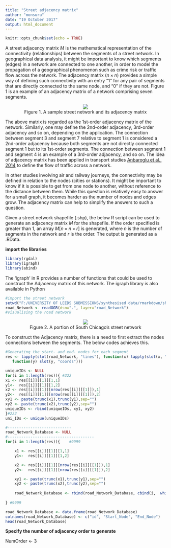 ---
title: "Street adjacency matrix"
author: "monsuru"
date: "19 October 2017"
output: html_document
---

```{r setup, include=FALSE}
knitr::opts_chunk$set(echo = TRUE)
```
A street adjacency matrix $M$ is the mathematical representation of the connectivity (relationships) between the segments of a street network. In geographical data analysis, it might be important to know which segments (edges) in a network are connected to one another, in order to model the propagation of a geographical phenomenon such as crime risk or traffic flow across the network. The adjacency matrix ($n \times n$) provides a simple way of defining such connectivity with an entry "1" for any pair of segments that are directly connected to the same node, and "0" if they are not. Figure 1 is an example of an adjacency matrix of a network comprising seven segments. 

<center>![](https://github.com/QuantCrimAtLeeds/DataSynth/blob/master/DataSynthUsingR/resources/Adj_Matrix.jpg?raw=true)</center>
<center>Figure 1. A sample street network and its adjacency matrix</center>

The above matrix is regarded as the 1st-order adjacency matrix of the network. Similarly, one may define the 2nd-order adjacency, 3rd-order adjacency and so on, depending on the application. The connection between segment 3 and segment 7 relative to segment 1 is considered a 2nd-order adjacency because both segments are not directly connected segment 1 but to its 1st-order segments. The connection between segment 1 and segment 4 is an example of a 3rd-order adjacency, and so on. The idea of adjacency matrix has been applied in transport studies [Anbaroglu et al., 2014]( https://ac.els-cdn.com/S0968090X14002186/1-s2.0-S0968090X14002186-main.pdf?_tid=a7e818f0-b716-11e7-a475-00000aacb35f&acdnat=1508669539_bc0345a87773208b4edda25ee5935c65) to define the flow of traffic across a network.

In other studies involving air and railway journeys, the connectivity may be defined in relation to the nodes (cities or stations). It might be important to know if it is possible to get from one node to another, without reference to the distance between them. While this question is relatively easy to answer for a small graph, it becomes harder as the number of nodes and edges grow. The adjacency matrix can help to simplify the answers to such a question.

Given a street network shapefile (.shp), the below R script can be used to generate an adjacency matrix $M$ for the shapefile. If the order specified is greater than 1, an array $M[n \times n \times r]$ is generated, where $n$ is the number of segments in the network and $r$ is the order. The output is generated as a .RData.

**import the libraries**
```{r comment=NA, message=F, warning=F}
library(rgdal)
library(igraph)
library(abind)
```

The 'igraph' in R provides a number of functions that could be used to construct the Adjacency matrix of this network. The igraph library is also available in Python

```{r }
#import the street network
setwd("F:/UNIVERSITY OF LEEDS SUBMISSIONS/synthesised data/rmarkdown/shapefiles/")
road_Network <- readOGR(dsn=".", layer="road_Network")  
#visualising the road network
```
<center>![](https://github.com/QuantCrimAtLeeds/DataSynth/blob/master/DataSynthUsingR/resources/Street_Net.jpg?raw=true)</center>

<center>Figure 2. A portion of South Chicago's street network</center>



To construct the Adjacency matrix, there is a need to first extract the nodes connections between the segments. The below codes achieves this.

```{r comment=NA, message=F, warning=F}
#Generating the start- and end- nodes for each segment 
res <- lapply(slot(road_Network, "lines"), function(x) lapply(slot(x, "Lines"),
   function(y) slot(y, "coords")))

uniqueIDs <- NULL
for(i in 1:length(res)){ #222
x1 <- res[[i]][[1]][1,1]
y1<-  res[[i]][[1]][1,2]
x2 <- res[[i]][[1]][nrow(res[[i]][[1]]),1]
y2<-  res[[i]][[1]][nrow(res[[i]][[1]]),2]
xy1 <- paste(trunc(x1),trunc(y1),sep="")
xy2 <- paste(trunc(x2),trunc(y2),sep="")
uniqueIDs <- rbind(uniqueIDs, xy1, xy2)
}#222
uni_IDs <- unique(uniqueIDs)

#----------------------------
road_Network_Database <- NULL
#--------------------------------------
for(i in 1:length(res)){	#9999

	x1 <- res[[i]][[1]][1,1]
	y1<-  res[[i]][[1]][1,2]

	x2 <- res[[i]][[1]][nrow(res[[i]][[1]]),1]
	y2<-  res[[i]][[1]][nrow(res[[i]][[1]]),2]

	xy1 <- paste(trunc(x1),trunc(y1),sep="")
	xy2 <- paste(trunc(x2),trunc(y2),sep="")
	
	road_Network_Database <- rbind(road_Network_Database, cbind(i,  which(uni_IDs[,1]== xy1), which(uni_IDs[,1]== xy2)))
	
} #9999

road_Network_Database <- data.frame(road_Network_Database)
colnames(road_Network_Database) <- c("id", "Start_Node", "End_Node")
head(road_Network_Database)

```

**Specify the number of adjacency order to generate**

NumOrder <- 3



